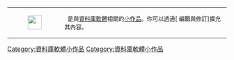 <div class="boilerplate metadata" id="stub">
<table cellpadding="0" cellspacing="0" style="background-color: transparent; font-size: small">
<tr>
<td>[[File:Crystal Clear app database.png|32px| ]]</td>
<td>&nbsp;&nbsp;'''{{PAGENAME}}'''是與[[資料庫管理系統|資料庫軟體]]相關的[[Wikipedia:小作品|小作品]]。你可以透過<span class="plainlinks">[{{fullurl:{{FULLPAGENAME}}|action=edit}} 編輯與修訂]</span>擴充其內容。
</td>
</tr>
</table>
</div>
<includeonly>[[Category:資料庫軟體小作品]]</includeonly><noinclude>
[[Category:資料庫軟體小作品]]